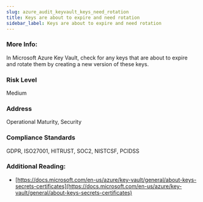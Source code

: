 ```yaml
---
slug: azure_audit_keyvault_keys_need_rotation
title: Keys are about to expire and need rotation
sidebar_label: Keys are about to expire and need rotation
---
```


### More Info:

In Microsoft Azure Key Vault, check for any keys that are about to expire and rotate them by creating a new version of these keys.

### Risk Level

Medium

### Address

Operational Maturity, Security

### Compliance Standards

GDPR, ISO27001, HITRUST, SOC2, NISTCSF, PCIDSS

### Additional Reading:

- [https://docs.microsoft.com/en-us/azure/key-vault/general/about-keys-secrets-certificates](https://docs.microsoft.com/en-us/azure/key-vault/general/about-keys-secrets-certificates) 


